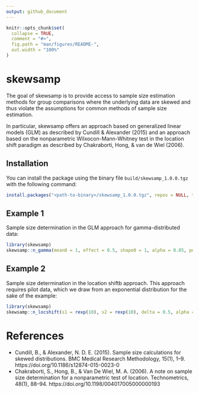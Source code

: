 ```yaml
---
output: github_document
---
```


<!-- README.md is generated from README.Rmd. Please edit that file -->

```r
knitr::opts_chunk$set(
  collapse = TRUE,
  comment = "#>",
  fig.path = "man/figures/README-",
  out.width = "100%"
)
```

# skewsamp

<!-- badges: start -->
<!-- badges: end -->

The goal of skewsamp is to provide access to sample size estimation
methods for group comparisons where the underlying data are skewed and
thus violate the assumptions for common methods of sample size estimation. 

In particular, skewsamp offers an approach based on generalized linear
models (GLM) as described by Cundill & Alexander (2015) and an approach
based on the nonparametric Wilxocon-Mann-Whitney test in the location 
shift paradigm as described by Chakraborti, Hong, & van de Wiel (2006).

## Installation

You can install the package using the binary file 
`build/skewsamp_1.0.0.tgz` with the following command:

``` r
install.packages("<path-to-binary>/skewsamp_1.0.0.tgz", repos = NULL, type = "binary")
```

## Example 1

Sample size determination in the GLM approach for gamma-distributed
data:

```r
library(skewsamp)
skewsamp::n_gamma(mean0 = 1, effect = 0.5, shape0 = 1, alpha = 0.05, power = 0.9)
```

## Example 2

Sample size determination in the location shiftb approach. This approach
requires pilot data, which we draw from an exponential distribution for
the sake of the example:

```r
library(skewsamp)
skewsamp::n_locshift(s1 = rexp(10), s2 = rexp(10), delta = 0.5, alpha = 0.05, power = 0.9)
```

# References

- Cundill, B., & Alexander, N. D. E. (2015). Sample size calculations for skewed distributions. BMC Medical Research Methodology, 15(1), 1–9. https://doi.org/10.1186/s12874-015-0023-0
- Chakraborti, S., Hong, B., & Van De Wiel, M. A. (2006). A note on sample size determination for a nonparametric test of location. Technometrics, 48(1), 88–94. https://doi.org/10.1198/004017005000000193
